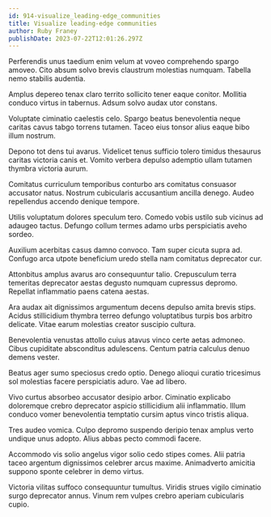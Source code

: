```yaml
---
id: 914-visualize_leading-edge_communities
title: Visualize leading-edge communities
author: Ruby Franey
publishDate: 2023-07-22T12:01:26.297Z
---
```


Perferendis unus taedium enim velum at voveo comprehendo spargo amoveo. Cito absum solvo brevis claustrum molestias numquam. Tabella nemo stabilis audentia.

Amplus depereo tenax claro territo sollicito tener eaque conitor. Mollitia conduco virtus in tabernus. Adsum solvo audax utor constans.

Voluptate ciminatio caelestis celo. Spargo beatus benevolentia neque caritas cavus tabgo torrens tutamen. Taceo eius tonsor alius eaque bibo illum nostrum.

Depono tot dens tui avarus. Videlicet tenus sufficio tolero timidus thesaurus caritas victoria canis et. Vomito verbera depulso ademptio ullam tutamen thymbra victoria aurum.

Comitatus curriculum temporibus conturbo ars comitatus consuasor accusator natus. Nostrum cubicularis accusantium ancilla denego. Audeo repellendus accendo denique tempore.

Utilis voluptatum dolores speculum tero. Comedo vobis ustilo sub vicinus ad adaugeo tactus. Defungo collum termes adamo urbs perspiciatis aveho sordeo.

Auxilium acerbitas casus damno convoco. Tam super cicuta supra ad. Confugo arca utpote beneficium uredo stella nam comitatus deprecator cur.

Attonbitus amplus avarus aro consequuntur talio. Crepusculum terra temeritas deprecator aestas degusto numquam cupressus depromo. Repellat inflammatio paens catena aestas.

Ara audax ait dignissimos argumentum decens depulso amita brevis stips. Acidus stillicidium thymbra terreo defungo voluptatibus turpis bos arbitro delicate. Vitae earum molestias creator suscipio cultura.

Benevolentia venustas attollo cuius atavus vinco certe aetas admoneo. Cibus cupiditate absconditus adulescens. Centum patria calculus denuo demens vester.

Beatus ager sumo speciosus credo optio. Denego alioqui curatio tricesimus sol molestias facere perspiciatis aduro. Vae ad libero.

Vivo curtus absorbeo accusator desipio arbor. Ciminatio explicabo doloremque crebro deprecator aspicio stillicidium alii inflammatio. Illum conduco vomer benevolentia temptatio cursim aptus vinco tristis aliqua.

Tres audeo vomica. Culpo depromo suspendo deripio tenax amplus verto undique unus adopto. Alius abbas pecto commodi facere.

Accommodo vis solio angelus vigor solio cedo stipes comes. Alii patria taceo argentum dignissimos celebrer arcus maxime. Animadverto amicitia suppono sponte celebrer in demo virtus.

Victoria vilitas suffoco consequuntur tumultus. Viridis strues vigilo ciminatio surgo deprecator annus. Vinum rem vulpes crebro aperiam cubicularis cupio.
